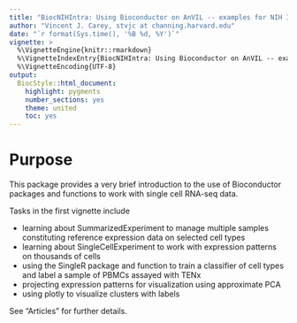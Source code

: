 ```yaml
---
title: "BiocNIHIntra: Using Bioconductor on AnVIL -- examples for NIH Intramural Investigators"
author: "Vincent J. Carey, stvjc at channing.harvard.edu"
date: "`r format(Sys.time(), '%B %d, %Y')`"
vignette: >
  %\VignetteEngine{knitr::rmarkdown}
  %\VignetteIndexEntry{BiocNIHIntra: Using Bioconductor on AnVIL -- examples for NIH Intramural Investigators}
  %\VignetteEncoding{UTF-8}
output:
  BiocStyle::html_document:
    highlight: pygments
    number_sections: yes
    theme: united
    toc: yes
---
```


# Purpose

This package provides a very brief introduction to
the use of Bioconductor packages and functions to
work with single cell RNA-seq data.  

Tasks in the first vignette include

- learning about SummarizedExperiment to manage multiple samples
constituting reference expression data on selected cell types
- learning about SingleCellExperiment to work with expression
patterns on thousands of cells
- using the SingleR package and function to train a 
classifier of cell types and label a sample of PBMCs
assayed with TENx
- projecting expression patterns for visualization using approximate PCA
- using plotly to visualize clusters with labels

See "Articles" for further details.
